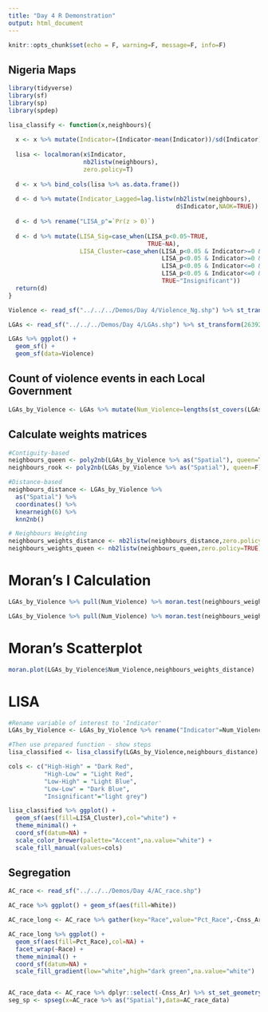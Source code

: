```yaml
---
title: "Day 4 R Demonstration"
output: html_document
---
```


```r
knitr::opts_chunk$set(echo = F, warning=F, message=F, info=F)
```

## Nigeria Maps

```r
library(tidyverse)
library(sf)
library(sp)
library(spdep)

lisa_classify <- function(x,neighbours){
  
  x <- x %>% mutate(Indicator=(Indicator-mean(Indicator))/sd(Indicator))
  
  lisa <- localmoran(x$Indicator,
                     nb2listw(neighbours),
                     zero.policy=T)
  
  d <- x %>% bind_cols(lisa %>% as.data.frame())
  
  d <- d %>% mutate(Indicator_Lagged=lag.listw(nb2listw(neighbours),
                                               d$Indicator,NAOK=TRUE))
  
  d <- d %>% rename("LISA_p"=`Pr(z > 0)`)
  
  d <- d %>% mutate(LISA_Sig=case_when(LISA_p<0.05~TRUE,
                                       TRUE~NA),
                    LISA_Cluster=case_when(LISA_p<0.05 & Indicator>=0 & Indicator_Lagged>=0~"High-High",
                                           LISA_p<0.05 & Indicator>=0 & Indicator_Lagged<=0~"High-Low",
                                           LISA_p<0.05 & Indicator<=0 & Indicator_Lagged>=0~"Low-High",
                                           LISA_p<0.05 & Indicator<=0 & Indicator_Lagged<=0~"Low-Low",
                                           TRUE~"Insignificant"))
  return(d)
}


```

```r
Violence <- read_sf("../../../Demos/Day 4/Violence_Ng.shp") %>% st_transform(26392)

LGAs <- read_sf("../../../Demos/Day 4/LGAs.shp") %>% st_transform(26392)

LGAs %>% ggplot() +
  geom_sf() +
  geom_sf(data=Violence)
```

## Count of violence events in each Local Government

```r
LGAs_by_Violence <- LGAs %>% mutate(Num_Violence=lengths(st_covers(LGAs,Violence)))
```

## Calculate weights matrices

```r
#Contiguity-based 
neighbours_queen <- poly2nb(LGAs_by_Violence %>% as("Spatial"), queen=T)
neighbours_rook <- poly2nb(LGAs_by_Violence %>% as("Spatial"), queen=F)

#Distance-based
neighbours_distance <- LGAs_by_Violence %>% 
  as("Spatial") %>% 
  coordinates() %>% 
  knearneigh(6) %>% 
  knn2nb()

# Neighbours Weighting
neighbours_weights_distance <- nb2listw(neighbours_distance,zero.policy=TRUE)
neighbours_weights_queen <- nb2listw(neighbours_queen,zero.policy=TRUE)

```

# Moran's I Calculation

```r
LGAs_by_Violence %>% pull(Num_Violence) %>% moran.test(neighbours_weights_distance)

LGAs_by_Violence %>% pull(Num_Violence) %>% moran.test(neighbours_weights_queen)
```

# Moran's Scatterplot

```r
moran.plot(LGAs_by_Violence$Num_Violence,neighbours_weights_distance)
```

# LISA

```r
#Rename variable of interest to 'Indicator'
LGAs_by_Violence <- LGAs_by_Violence %>% rename("Indicator"=Num_Violence)

#Then use prepared function - show steps
lisa_classified <- lisa_classify(LGAs_by_Violence,neighbours_distance)

cols <- c("High-High" = "Dark Red", 
          "High-Low" = "Light Red", 
          "Low-High" = "Light Blue", 
          "Low-Low" = "Dark Blue",
          "Insignificant"="light grey")

lisa_classified %>% ggplot() + 
  geom_sf(aes(fill=LISA_Cluster),col="white") + 
  theme_minimal() +
  coord_sf(datum=NA) +
  scale_color_brewer(palette="Accent",na.value="white") +
  scale_fill_manual(values=cols)

```

## Segregation

```r
AC_race <- read_sf("../../../Demos/Day 4/AC_race.shp")

AC_race %>% ggplot() + geom_sf(aes(fill=White))

AC_race_long <- AC_race %>% gather(key="Race",value="Pct_Race",-Cnss_Ar,-geometry)

AC_race_long %>% ggplot() + 
  geom_sf(aes(fill=Pct_Race),col=NA) + 
  facet_wrap(~Race) + 
  theme_minimal() +
  coord_sf(datum=NA) +
  scale_fill_gradient(low="white",high="dark green",na.value="white")


AC_race_data <- AC_race %>% dplyr::select(-Cnss_Ar) %>% st_set_geometry(NULL)
seg_sp <- spseg(x=AC_race %>% as("Spatial"),data=AC_race_data)

```

